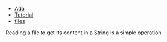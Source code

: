 * [[/vacs/blogs/tagged.html?tag=Ada|Ada]]
* [[/vacs/blogs/tagged.html?tag=Tutorial|Tutorial]]
* [[/vacs/blogs/tagged.html?tag=files|files]]


Reading a file to get its content in a String is a simple operation

